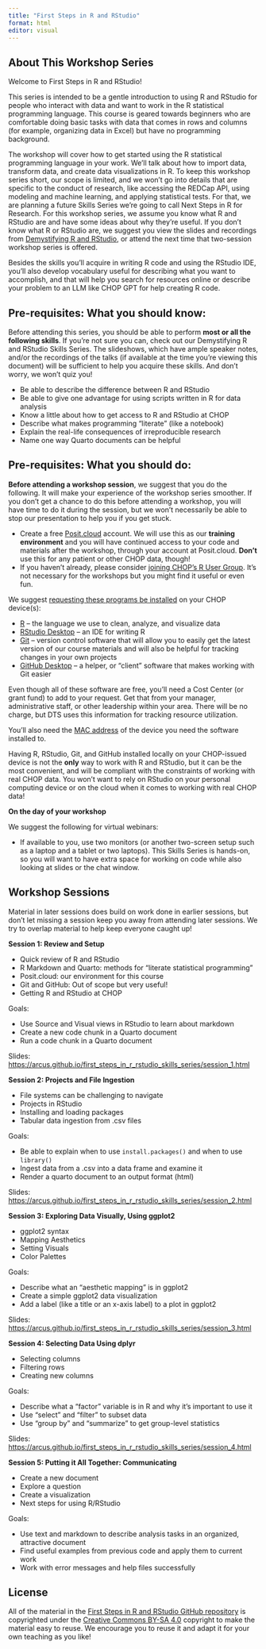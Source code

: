 ```yaml
---
title: "First Steps in R and RStudio"
format: html
editor: visual
---
```


## About This Workshop Series

Welcome to First Steps in R and RStudio!

This series is intended to be a gentle introduction to using R and RStudio for people who interact with data and want to work in the R statistical programming language. This course is geared towards beginners who are comfortable doing basic tasks with data that comes in rows and columns (for example, organizing data in Excel) but have no programming background.
 
The workshop will cover how to get started using the R statistical programming language in your work. We'll talk about how to import data, transform data, and create data visualizations in R.  To keep this workshop series short, our scope is limited, and we won't go into details that are specific to the conduct of research, like accessing the REDCap API, using modeling and machine learning, and applying statistical tests. For that, we are planning a future Skills Series we're going to call Next Steps in R for Research. For this workshop series, we assume you know what R and RStudio are and have some ideas about why they're useful.  If you don't know what R or RStudio are, we suggest you view the slides and recordings from [Demystifying R and RStudio](https://github.com/arcus/demystifying_r_rstudio_skills_series), or attend the next time that two-session workshop series is offered.

Besides the skills you'll acquire in writing R code and using the RStudio IDE, you'll also develop vocabulary useful for describing what you want to accomplish, and that will help you search for resources online or describe your problem to an LLM like CHOP GPT for help creating R code.

## Pre-requisites: What you should **know**:

Before attending this series, you should be able to perform **most or all the following skills**.  If you're not sure you can, check out our Demystifying R and RStudio Skills Series.  The slideshows, which have ample speaker notes, and/or the recordings of the talks (if available at the time you're viewing this document) will be sufficient to help you acquire these skills.  And don't worry, we won't quiz you!

* Be able to describe the difference between R and RStudio
* Be able to give one advantage for using scripts written in R for data analysis
* Know a little about how to get access to R and RStudio at CHOP
* Describe what makes programming "literate" (like a notebook)
* Explain the real-life consequences of irreproducible research
* Name one way Quarto documents can be helpful 

## Pre-requisites: What you should **do**:

**Before attending a workshop session**, we suggest that you do the following.  It will make your experience of the workshop series smoother.  If you don't get a chance to do this before attending a workshop, you will have time to do it during the session, but we won't necessarily be able to stop our presentation to help you if you get stuck.

* Create a free [Posit.cloud](https://posit.cloud) account.  We will use this as our **training environment** and you will have continued access to your code and materials after the workshop, through your account at Posit.cloud.  **Don't** use this for any patient or other CHOP data, though!
* If you haven't already, please consider [joining CHOP's R User Group](http://bit.ly/chopRusers).  It's not necessary for the workshops but you might find it useful or even fun.

We suggest [requesting these programs be installed](https://chop.service-now.com/esc?id=sc_cat_item&sys_id=fbf31958db4efe00de9e782bbf96192c) on your CHOP device(s):

* [R](https://lib.stat.cmu.edu/R/CRAN/) -- the language we use to clean, analyze, and visualize data 
* [RStudio Desktop](https://posit.co/download/rstudio-desktop/) -- an IDE for writing R 
* [Git](https://git-scm.com/book/en/v2/Getting-Started-Installing-Git) -- version control software that will allow you to easily get the latest version of our course materials and will also be helpful for tracking changes in your own projects
* [GitHub Desktop](https://docs.github.com/en/desktop/installing-and-authenticating-to-github-desktop/installing-github-desktop) -- a helper, or "client" software that makes working with Git easier

Even though all of these software are free, you'll need a Cost Center (or grant fund) to add to your request.  Get that from your manager, administrative staff, or other leadership within your area.  There will be no charge, but DTS uses this information for tracking resource utilization.

You'll also need the [MAC address](https://www.cmu.edu/computing/services/endpoint/network-access/mac-address.html) of the device you need the software installed to.

Having R, RStudio, Git, and GitHub installed locally on your CHOP-issued device is not the **only** way to work with R and RStudio, but it can be the most convenient, and will be compliant with the constraints of working with real CHOP data.  You won't want to rely on RStudio on your personal computing device or on the cloud when it comes to working with real CHOP data!

**On the day of your workshop**

We suggest the following for virtual webinars:

* If available to you, use two monitors (or another two-screen setup such as a laptop and a tablet or two laptops).  This Skills Series is hands-on, so you will want to have extra space for working on code while also looking at slides or the chat window.


## Workshop Sessions

Material in later sessions does build on work done in earlier sessions, but don't let missing a session keep you away from attending later sessions.  We try to overlap material to help keep everyone caught up!


**Session 1: Review and Setup**

  * Quick review of R and RStudio
  * R Markdown and Quarto: methods for "literate statistical programming"
  * Posit.cloud: our environment for this course
  * Git and GitHub: Out of scope but very useful!
  * Getting R and RStudio at CHOP
  
Goals:

-  Use Source and Visual views in RStudio to learn about markdown
-  Create a new code chunk in a Quarto document
-  Run a code chunk in a Quarto document

Slides: <https://arcus.github.io/first_steps_in_r_rstudio_skills_series/session_1.html> 

**Session 2: Projects and File Ingestion**

  * File systems can be challenging to navigate
  * Projects in RStudio
  * Installing and loading packages
  * Tabular data ingestion from .csv files

Goals:

- Be able to explain when to use `install.packages()` and when to use `library()`
- Ingest data from a .csv into a data frame and examine it
- Render a quarto document to an output format (html)

Slides: <https://arcus.github.io/first_steps_in_r_rstudio_skills_series/session_2.html>

**Session 3: Exploring Data Visually, Using ggplot2**

  * ggplot2 syntax
  * Mapping Aesthetics 
  * Setting Visuals
  * Color Palettes
  
Goals:

- Describe what an "aesthetic mapping" is in ggplot2
- Create a simple ggplot2 data visualization
- Add a label (like a title or an x-axis label) to a plot in ggplot2

Slides: <https://arcus.github.io/first_steps_in_r_rstudio_skills_series/session_3.html>
  
**Session 4: Selecting Data Using dplyr**

  * Selecting columns
  * Filtering rows
  * Creating new columns
  
Goals:

- Describe what a "factor" variable is in R and why it's important to use it 
- Use "select" and "filter" to subset data
- Use "group by" and "summarize" to get group-level statistics

Slides: <https://arcus.github.io/first_steps_in_r_rstudio_skills_series/session_4.html>

**Session 5: Putting it All Together: Communicating**

  * Create a new document
  * Explore a question
  * Create a visualization
  * Next steps for using R/RStudio
  
Goals:

- Use text and markdown to describe analysis tasks in an organized, attractive document
- Find useful examples from previous code and apply them to current work
- Work with error messages and help files successfully


## License

All of the material in the [First Steps in R and RStudio GitHub repository](https://github.com/arcus/first_steps_in_r_rstudio_skills_series/) is copyrighted under the [Creative Commons BY-SA 4.0](https://creativecommons.org/licenses/by-sa/4.0/) copyright to make the material easy to reuse. 
We encourage you to reuse it and adapt it for your own teaching as you like!


